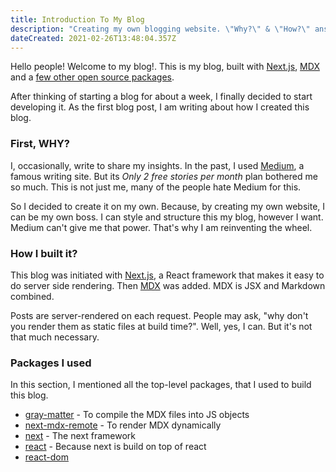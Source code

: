 ---
title: Introduction To My Blog
description: "Creating my own blogging website. \"Why?\" & \"How?\" answered."
dateCreated: 2021-02-26T13:48:04.357Z
---

Hello people! Welcome to my blog!. This is my blog, built with [Next.js](), [MDX]() and a [few other open source packages]().

After thinking of starting a blog for about a week, I finally decided to start developing it. As the first blog post, I am writing about how I created this blog. 

### First, WHY?

I, occasionally, write to share my insights. In the past, I used [Medium](https://www.medium.com), a famous writing site. But its *Only 2 free stories per month* plan bothered me so much. This is not just me, many of the people hate Medium for this.

So I decided to create it on my own. Because, by creating my own website, I can be my own boss. I can style and structure this my blog, however I want. Medium can't give me that power. That's why I am reinventing the wheel.

### How I built it?

This blog was initiated with [Next.js](), a React framework that makes it easy to do server side rendering.
Then [MDX]() was added. MDX is JSX and Markdown combined.

Posts are server-rendered on each request. People may ask, "why don't you render them as static files at build time?". Well, yes, I can. But it's not that much necessary.

### Packages I used

In this section, I mentioned all the top-level packages, that I used to build this blog.

- [gray-matter]() - To compile the MDX files into JS objects
- [next-mdx-remote]() - To render MDX dynamically
- [next]() - The next framework
- [react]() - Because next is build on top of react
- [react-dom]()